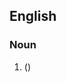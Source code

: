 ==English==

===Noun===
{{head|en|noun plural form}}

# {{misspelling of|usages|lang=en}} ({{plural of|useage|lang=en}})